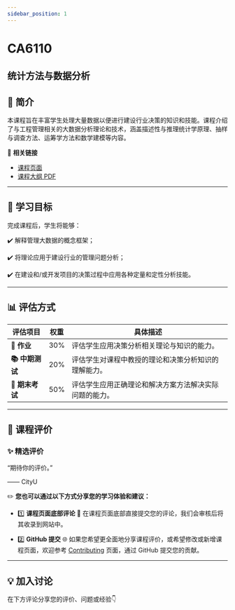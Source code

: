 ```yaml
---
sidebar_position: 1
---
```


# CA6110
## 统计方法与数据分析

## **📘 简介**
本课程旨在丰富学生处理大量数据以便进行建设行业决策的知识和技能。课程介绍了与工程管理相关的大数据分析理论和技术，涵盖描述性与推理统计学原理、抽样与调查方法、运筹学方法和数学建模等内容。

🔗 **相关链接**
- [课程页面](https://www.cityu.edu.hk/catalogue/pg/202425/course/CA6110.htm)
- [课程大纲 PDF](https://www.cityu.edu.hk/catalogue/pg/202425/course/CA6110.pdf)

---

## **🎯 学习目标**

完成课程后，学生将能够：

✔️ 解释管理大数据的概念框架；

✔️ 将理论应用于建设行业的管理问题分析；

✔️ 在建设和/或开发项目的决策过程中应用各种定量和定性分析技能。

---

## **📊 评估方式**

| **评估项目**          | **权重** | **具体描述**                                                                                       |
|----------------------|---------|---------------------------------------------------------------------------------------------------|
| **📝 作业**           | 30%     | 评估学生应用决策分析相关理论与知识的能力。                                                        |
| **📚 中期测试**        | 20%     | 评估学生对课程中教授的理论和决策分析知识的理解能力。                                                |
| **📝 期末考试**        | 50%     | 评估学生应用正确理论和解决方案方法解决实际问题的能力。                                               |

---

## **💬 课程评价**

### ✨ **精选评价**
<div className={commentStyles.commentBox}>
    <p className={commentStyles.commentText}>
        “期待你的评价。”
    </p>
    <p className={commentStyles.commentAuthor}>—— CityU</p>
</div>

✏️ **您也可以通过以下方式分享您的学习体验和建议：**

- 1️⃣ **课程页面底部评论**
💬 在课程页面底部直接提交您的评论，我们会审核后将其收录到网站中。

- 2️⃣ **GitHub 提交**
🌐 如果您希望更全面地分享课程评价，或希望修改或新增课程页面，欢迎参考 [Contributing](https://penjc.github.io/CityU/contributing) 页面，通过 GitHub 提交您的贡献。

---

## **💡 加入讨论**

在下方评论分享您的评价、问题或经验👇
<Utterances />